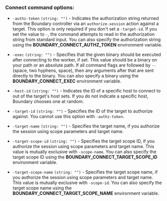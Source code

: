 ### Connect command options:

- `-authz-token` `(string: "")` - Indicates the authorization string returned from the Boundary controller via an `authorize-session` action against a target.
  This option is only required if you don't set a `-target-id`.
  If you set the value to `-`, the command attempts to read in the authorization string from standard input.
  You can also specify the authorization string using the **BOUNDARY_CONNECT_AUTHZ_TOKEN** environment variable.

- `-exec` `(string: "")` - Specifies that the given binary should be executed after connecting to the worker, if set.
  This value should be a binary on your path or an absolute path.
  If all command flags are followed by ` -- ` (space, two hyphens, space), then any arguments after that are sent directly to the binary.
  You can also specify a binary using the **BOUNDARY_CONNECT_EXEC** environment variable.

- `-host-id` `(string: "")` - Indicates the ID of a specific host to connect to out of
   the target's host sets.
   If you do not indicate a specific host, Boundary chooses one at random.

- `-target-id` `(string: "")` - Specifies the ID of the target to authorize against.
  You cannot use this option with `-authz-token`.

- `-target-name`  `(string: "")` - Specifies the target name, if you authorize the session using
  scope parameters and target name.

- `-target-scope-id` `(string: "")` - Specifies the target scope ID, if you authorize the
  session using scope parameters and target name.
  This value is mutually exclusive with `-scope-name`.
  You can also specify the target scope ID using the **BOUNDARY_CONNECT_TARGET_SCOPE_ID** environment variable.

- `-target-scope-name` `(string: "")` - Specifies the target scope name, if you authorize the
  session using scope parameters and target name.
  This value is mutually exclusive with `-scope-id`.
  You can also specify the target scope name using the **BOUNDARY_CONNECT_TARGET_SCOPE_NAME** environment variable.

